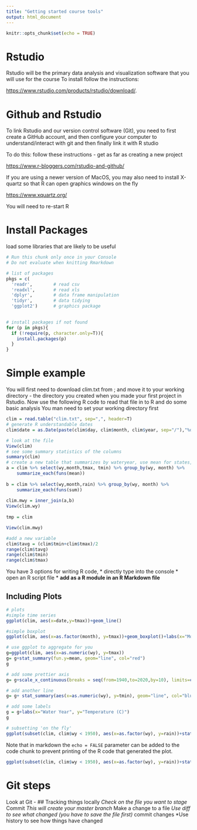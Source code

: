 ```yaml
---
title: "Getting started course tools"
output: html_document
---
```


```r
knitr::opts_chunk$set(echo = TRUE)
```

# Rstudio

Rstudio will be the primary data analysis and visualization software that you will use for the course
To install follow the instructions:

<https://www.rstudio.com/products/rstudio/download/>.

# Github and Rstudio

To link Rstudio and our version control software (Git), you need to first create a GitHub account, and then configure your computer to understand/interact with git
and then finally link it with R studio

To do this: follow these instructions - get as far as creating a new project

<https://www.r-bloggers.com/rstudio-and-github/>

If you are using a newer version of MacOS, you may also need to install X-quartz so that R can open graphics windows on the fly

<https://www.xquartz.org/>

You will need to re-start R 

# Install Packages
load some libraries that are likely to be useful

```r
# Run this chunk only once in your Console
# Do not evaluate when knitting Rmarkdown

# list of packages
pkgs = c(
  'readr',        # read csv
  'readxl',       # read xls
  'dplyr',        # data frame manipulation
  'tidyr',        # data tidying
  'ggplot2')      # graphics package
    

# install packages if not found
for (p in pkgs){
  if (!require(p, character.only=T)){
    install.packages(p)
  }
}
```


# Simple example
You will first need to download clim.txt from ; and move it to your working directory - the directory you created when you made your first project in Rstudio. Now use the following R code to read that file in to R and do some basic analysis
You man need to set your working directory first

```r
clim = read.table("clim.txt", sep=",", header=T)
# generate R understandable dates
clim$date = as.Date(paste(clim$day, clim$month, clim$year, sep="/"),"%d/%m/%Y")

# look at the file
View(clim)
# see some summary statistics of the columns
summary(clim)
# create a new table that summarizes by wateryear, use mean for states, and sum for fluxes
a = clim %>% select(wy,month,tmax, tmin) %>% group_by(wy, month) %>% 
    summarize_each(funs(mean))
   
b = clim %>% select(wy,month,rain) %>% group_by(wy, month) %>% 
    summarize_each(funs(sum))
   
clim.mwy = inner_join(a,b)
View(clim.wy)
  
tmp = clim

View(clim.mwy)

#add a new variable
clim$tavg = (clim$tmin+clim$tmax)/2
range(clim$tavg)
range(clim$tmin)
range(clim$tmax)


```

You have 3 options for writing R code, 
* directly type into the console
* open an R script file
* **add as a R module in an R Markdown file**

## Including Plots



```r
# plots
#simple time series
ggplot(clim, aes(x=date,y=tmax))+geom_line()

#simple boxplot
ggplot(clim, aes(x=as.factor(month), y=tmax))+geom_boxplot()+labs(x="Month",y="Max T (C)")

# use ggplot to aggregate for you
g=ggplot(clim, aes(x=as.numeric(wy), y=tmax))
g= g+stat_summary(fun.y=mean, geom="line", col="red")
g 

# add some prettier axis
g= g+scale_x_continuous(breaks = seq(from=1940,to=2020,by=10), limits=c(1940,2020))

# add another line
g= g+ stat_summary(aes(x=as.numeric(wy), y=tmin), geom="line", col="blue", fun.y=mean)

# add some labels
g = g+labs(x="Water Year", y="Temperature (C)")
g

# subsetting 'on the fly'
ggplot(subset(clim, clim$wy < 1950), aes(x=as.factor(wy), y=rain))+stat_summary(fun.y=sum, geom="bar", col="green", fill="blue")+labs(x="Water Year",y="Rain (mm)")


```

Note that in markdown the `echo = FALSE` parameter can be added to the code chunk to prevent printing of the R code that generated the plot.

```r

ggplot(subset(clim, clim$wy < 1950), aes(x=as.factor(wy), y=rain))+stat_summary(fun.y=sum, geom="bar", col="green", fill="blue")+labs(x="Water Year",y="Rain (mm)")
```

# Git steps

Look at Git - 
## Tracking things locally
*Check on the file you want to stage
*Commit
*This will create your master branch
*Make a change to a file
*Use diff to see what changed (you have to save the file first)
*commit changes
*Use history to see how things have changed 